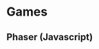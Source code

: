 
<style jsx global>{`
    .text-muted {color: #999;}
    .text-center {text-align: center;}
    .mt-5 {margin-top: 1.5rem;}
`}</style>


# Games

<div className="text-center mt-5">
  <h2 className="fs-24 text-muted">Phaser (Javascript)</h2>
</div>

<Cards>
  <Card title="Adventurer" href="/learn/games/adventurer" />
  <Card title="Quakky" href="/learn/games/quakky" />
</Cards>
